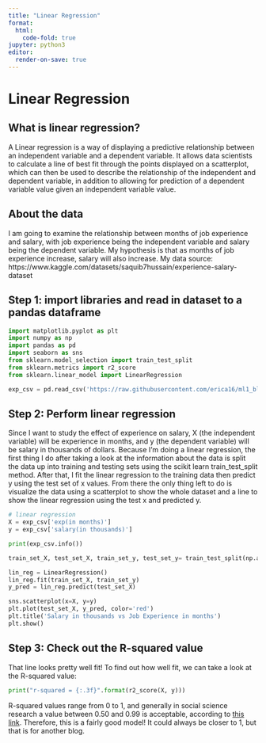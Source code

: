 ```yaml
---
title: "Linear Regression"
format:
  html:
    code-fold: true
jupyter: python3
editor:
  render-on-save: true
---
```

# Linear Regression
## What is linear regression?
A Linear regression is a way of displaying a predictive relationship between an independent variable and a dependent variable. It allows data scientists to calculate a line of best fit through the points displayed on a scatterplot, which can then be used to describe the relationship of the independent and dependent variable, in addition to allowing for prediction of a dependent variable value given an independent variable value.

## About the data
I am going to examine the relationship between months of job experience and salary, with job experience being the independent variable and salary being the dependent variable. My hypothesis is that as months of job experience increase, salary will also increase. My data source: https://www.kaggle.com/datasets/saquib7hussain/experience-salary-dataset

## Step 1: import libraries and read in dataset to a pandas dataframe
```python
import matplotlib.pyplot as plt
import numpy as np
import pandas as pd
import seaborn as sns
from sklearn.model_selection import train_test_split
from sklearn.metrics import r2_score
from sklearn.linear_model import LinearRegression

exp_csv = pd.read_csv('https://raw.githubusercontent.com/erica16/ml1_blogs/main/data/Experience-Salary.csv')
```

## Step 2: Perform linear regression
Since I want to study the effect of experience on salary, X (the independent variable) will be experience in months, and y (the dependent variable) will be salary in thousands of dollars. Because I'm doing a linear regression, the first thing I do after taking a look at the information about the data is split the data up into training and testing sets using the scikit learn train_test_split method. After that, I fit the linear regression to the training data then predict y using the test set of x values. From there the only thing left to do is visualize the data using a scatterplot to show the whole dataset and a line to show the linear regression using the test x and predicted y.
```python
# linear regression
X = exp_csv['exp(in months)']
y = exp_csv['salary(in thousands)']

print(exp_csv.info())

train_set_X, test_set_X, train_set_y, test_set_y= train_test_split(np.array(X).reshape(-1, 1), y, test_size=0.2, random_state=42)

lin_reg = LinearRegression()
lin_reg.fit(train_set_X, train_set_y)
y_pred = lin_reg.predict(test_set_X)

sns.scatterplot(x=X, y=y)
plt.plot(test_set_X, y_pred, color='red')
plt.title('Salary in thousands vs Job Experience in months')
plt.show()
```


## Step 3: Check out the R-squared value
That line looks pretty well fit! To find out how well fit, we can take a look at the R-squared value:
```python
print("r-squared = {:.3f}".format(r2_score(X, y)))
```

R-squared values range from 0 to 1, and generally in social science research a value between 0.50 and 0.99 is acceptable, according to [this link](https://mpra.ub.uni-muenchen.de/115769/1/MPRA_paper_115769.pdf). Therefore, this is a fairly good model! It could always be closer to 1, but that is for another blog.